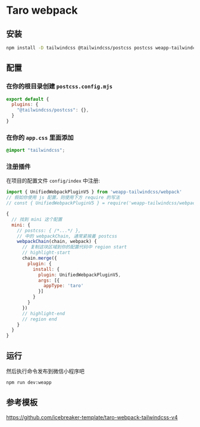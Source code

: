 # Taro webpack

## 安装

```bash npm2yarn
npm install -D tailwindcss @tailwindcss/postcss postcss weapp-tailwindcss
```

## 配置

### 在你的根目录创建 `postcss.config.mjs`

```js title="postcss.config.mjs"
export default {
  plugins: {
    "@tailwindcss/postcss": {},
  }
}
```

### 在你的 `app.css` 里面添加

```css
@import "tailwindcss";
```

### 注册插件

在项目的配置文件 `config/index` 中注册:

```js title="config/index.[jt]s"
import { UnifiedWebpackPluginV5 } from 'weapp-tailwindcss/webpack'
// 假如你使用 js 配置，则使用下方 require 的写法
// const { UnifiedWebpackPluginV5 } = require('weapp-tailwindcss/webpack')

{
  // 找到 mini 这个配置
  mini: {
    // postcss: { /*...*/ },
    // 中的 webpackChain, 通常紧挨着 postcss 
    webpackChain(chain, webpack) {
      // 复制这块区域到你的配置代码中 region start
      // highlight-start
      chain.merge({
        plugin: {
          install: {
            plugin: UnifiedWebpackPluginV5,
            args: [{
              appType: 'taro'
            }]
          }
        }
      })
      // highlight-end
      // region end
    }
  }
}
```

## 运行

然后执行命令发布到微信小程序吧

```bash npm2yarn
npm run dev:weapp
```

## 参考模板

https://github.com/icebreaker-template/taro-webpack-tailwindcss-v4